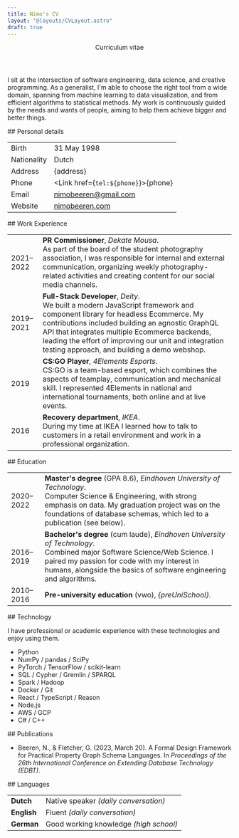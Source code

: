 ```yaml
---
title: Nimo's CV
layout: "@layouts/CVLayout.astro"
draft: true
---
```




<header class="not-prose mb-16 break-inside-avoid">
  <div class="mb-2 flex justify-between">
    <NimoBeeren />
    <Picture
      class="rounded-full shadow-glow-lg md:shadow-glow-xl"
      src="/me.jpg"
      alt="Nimo smiling at the camera"
      sizes="(max-width: 767.9px) 144px, (min-width: 768px) 192px"
      widths={[144, 144 * 2, 192, 192 * 2]}
      aspectRatio="1:1"
    />
  </div>
  <p class="font-serif text-3xl italic text-neutral-600">Curriculum vitae</p>
</header>

I sit at the intersection of software engineering, data science, and creative programming. As a generalist, I'm able to choose the right tool from a wide domain, spanning from machine learning to data visualization, and from efficient algorithms to statistical methods. My work is continuously guided by the needs and wants of people, aiming to help them achieve bigger and better things.

<section class="break-inside-avoid">
## Personal details

|             |                                                     |
| ----------- | --------------------------------------------------- |
| Birth       | 31 May 1998                                         |
| Nationality | Dutch                                               |
| Address     | {address}                                           |
| Phone       | <Link href={`tel:${phone}`}>{phone}</Link>          |
| Email       | [nimobeeren@gmail.com](mailto:nimobeeren@gmail.com) |
| Website     | [nimobeeren.com](https://nimobeeren.com)            |

</section>

<section class="break-inside-avoid">
## Work Experience

|           |                                                                                                                                                                                                                                                                                                                                               |
| --------- | --------------------------------------------------------------------------------------------------------------------------------------------------------------------------------------------------------------------------------------------------------------------------------------------------------------------------------------------- |
| 2021–2022 | **PR Commissioner**, _Dekate Mousa_. <br/> As part of the board of the student photography association, I was responsible for internal and external communication, organizing weekly photography-related activities and creating content for our social media channels.                                                                       |
| 2019–2021 | **Full-Stack Developer**, _Deity_. <br/> We built a modern JavaScript framework and component library for headless Ecommerce. My contributions included building an agnostic GraphQL API that integrates multiple Ecommerce backends, leading the effort of improving our unit and integration testing approach, and building a demo webshop. |
| 2019      | **CS:GO Player**, _4Elements Esports_. <br/> CS:GO is a team-based esport, which combines the aspects of teamplay, communication and mechanical skill. I represented 4Elements in national and international tournaments, both online and at live events.                                                                                     |
| 2016      | **Recovery department**, _IKEA_. <br/> During my time at IKEA I learned how to talk to customers in a retail environment and work in a professional organization.                                                                                                                                                                             |

</section>

<section class="break-inside-avoid">
## Education

|           |                                                                                                                                                                                                                                                    |
| --------- | -------------------------------------------------------------------------------------------------------------------------------------------------------------------------------------------------------------------------------------------------- |
| 2020–2022 | **Master's degree** (GPA 8.6), _Eindhoven University of Technology_. <br/> Computer Science & Engineering, with strong emphasis on data. My graduation project was on the foundations of database schemas, which led to a publication (see below). |
| 2016–2019 | **Bachelor's degree** (cum laude), _Eindhoven University of Technology_. <br/> Combined major Software Science/Web Science. I paired my passion for code with my interest in humans, alongside the basics of software engineering and algorithms.  |
| 2010–2016 | **Pre-university education** (vwo), _{preUniSchool}_.                                                                                                                                                                                              |

</section>

<section class="break-inside-avoid">
## Technology

I have professional or academic experience with these technologies and enjoy using them.

<ul class="flex max-h-80 flex-col flex-wrap">
  <li>Python</li>
  <li>NumPy / pandas / SciPy</li>
  <li>PyTorch / TensorFlow / scikit-learn</li>
  <li>SQL / Cypher / Gremlin / SPARQL</li>
  <li>Spark / Hadoop</li>
  <li>Docker / Git</li>
  <li>React / TypeScript / Reason</li>
  <li>Node.js</li>
  <li>AWS / GCP</li>
  <li>C# / C++</li>
</ul>

</section>

<section class="break-inside-avoid">
## Publications

- Beeren, N., & Fletcher, G. (2023, March 20). A Formal Design Framework for Practical Property Graph Schema Languages. In _Proceedings of the 26th International Conference on Extending Database Technology (EDBT)_.

</section>

<section class="break-inside-avoid">
## Languages

|             |                                        |
| ----------- | -------------------------------------- |
| **Dutch**   | Native speaker _(daily conversation)_  |
| **English** | Fluent _(daily conversation)_          |
| **German**  | Good working knowledge _(high school)_ |

</section>
